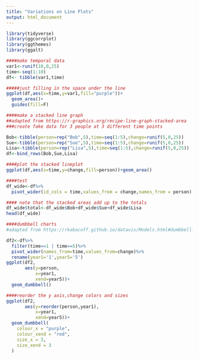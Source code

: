 ```yaml
---
title: "Variations on Line Plots"
output: html_document
---
```

```r
library(tidyverse)
library(ggcorrplot)
library(ggthemes)
library(ggalt)
```


```r
####make temporal data
var1<-runif(10,0,25)
time<-seq(1:10)
df<- tibble(var1,time)

#####just filling in the space under the line
ggplot(df,aes(x=time,y=var1,fill="purple"))+
  geom_area()+
  guides(fill=F)
```
```r
####make a stacked line graph
##adapted from https://r-graphics.org/recipe-line-graph-stacked-area
###create fake data for 3 people at 3 different time points

Bob<-tibble(person=rep("Bob",5),time=seq(1:5),change=runif(5,0,25))
Sue<-tibble(person=rep("Sue",5),time=seq(1:5),change=runif(5,0,25))
Lisa<-tibble(person=rep("Lisa",5),time=seq(1:5),change=runif(5,0,25))
df<-bind_rows(Bob,Sue,Lisa)

####plot the stacked lineplot
ggplot(df,aes(x=time,y=change,fill=person))+geom_area()
```
```r
####test 
df_wide<-df%>%
  pivot_wider(id_cols = time,values_from = change,names_from = person)

#### note that the stacked areas add up to the totals
df_wide$total<-df_wide$Bob+df_wide$Sue+df_wide$Lisa
head(df_wide)
```
```r
####dumbbell charts
#adapted from https://rkabacoff.github.io/datavis/Models.html#dumbbell-charts

df2<-df%>%
  filter(time==1 | time==5)%>%
  pivot_wider(names_from=time,values_from=change)%>%
  rename(year1='1',year5='5')
ggplot(df2,
       aes(y=person,
           x=year1,
           xend=year5))+
  geom_dumbbell()


```

```r
####reorder the y axis,change colors and sizes
ggplot(df2,
       aes(y=reorder(person,year1),
           x=year1,
           xend=year5))+
  geom_dumbbell(
    colour_x = "purple",
    colour_xend = "red",
    size_x = 3,
    size_xend = 3
  )
```


